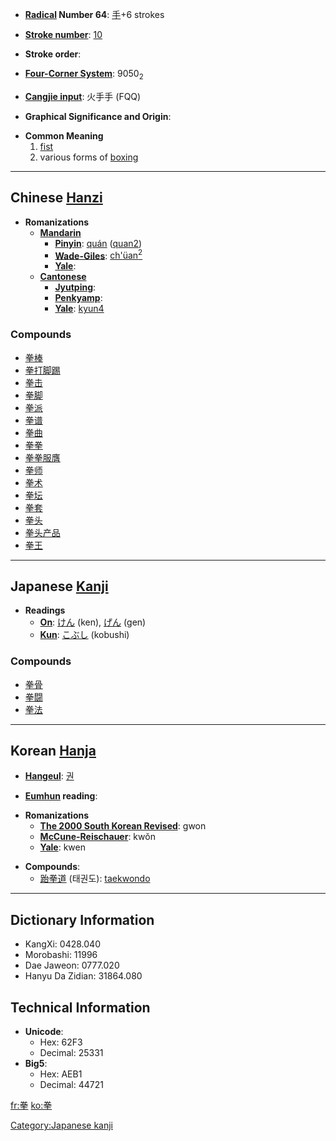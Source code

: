 * '''[[Wiktionary:Chinese radical index| Radical]] Number 64''': [[Wiktionary:Chinese radical index 手|手]]+6 strokes

* '''[[Wiktionary:Chinese total strokes index|Stroke number]]''': [[Wiktionary:Chinese total strokes index 10|10]]

* '''Stroke order''': 

* '''[[Wiktionary:Chinese four corner index|Four-Corner System]]''': 9050<sub>2</sub>

* '''[[Wiktionary:Chinese Cangjie index|Cangjie input]]''': 火手手 (FQQ)

* '''Graphical Significance and Origin''': 

* '''Common Meaning'''
*#[[fist]]
*# various forms of [[boxing]]

----

== Chinese [[Hanzi]] ==

* '''Romanizations'''
** '''[[Mandarin]]'''
*** '''[[Pinyin]]''': [[quán]] ([[quan2]])
*** '''[[Wade-Giles]]''': [[ch'üan2|ch'üan<sup>2</sup>]]
*** '''[[Yale]]''': 
** '''[[Cantonese]]'''
*** '''[[Jyutping]]''':
*** '''[[Penkyamp]]''': 
*** '''[[Yale]]''': [[kyun4]]

===Compounds===
*[[拳棒]]
*[[拳打脚踢]]
*[[拳击]]
*[[拳脚]]
*[[拳派]]
*[[拳谱]]
*[[拳曲]]
*[[拳拳]]
*[[拳拳服膺]]
*[[拳师]]
*[[拳术]]
*[[拳坛]]
*[[拳套]]
*[[拳头]]
*[[拳头产品]]
*[[拳王]]


----

== Japanese [[Kanji]] ==

* '''Readings'''
** '''[[On]]''': [[けん]] (ken), [[げん]] (gen)
** '''[[Kun]]''': [[こぶし]] (kobushi)

===Compounds===
*[[拳骨]]
*[[拳闘]]
*[[拳法]]
  

----

== Korean [[Hanja]] ==

* '''[[Hangeul]]''': [[권]]

* '''[[Eumhun]] reading''': 

* '''Romanizations'''
** '''[[The 2000 South Korean Revised Romanization|The 2000 South Korean Revised]]''': gwon
** '''[[McCune-Reischauer]]''': kwŏn
** '''[[Yale]]''': kwen

* '''Compounds''':
** [[跆拳道]] (태권도): [[taekwondo]]

----

== Dictionary Information ==

* KangXi: 0428.040
* Morobashi: 11996
* Dae Jaweon: 0777.020
* Hanyu Da Zidian: 31864.080

== Technical Information ==

* '''Unicode''':
** Hex: 62F3
** Decimal: 25331
* '''Big5''':
** Hex: AEB1
** Decimal: 44721

[[Category:Japanese kanji]]

[[fr:拳]]
[[ko:拳]]